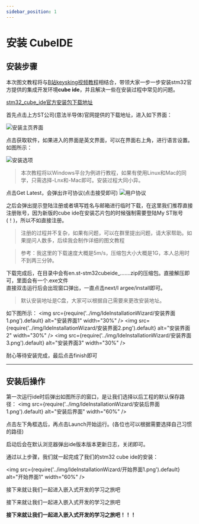 ```yaml
---
sidebar_position: 1
---
```


# 安装 CubeIDE 

## 安装步骤

本次图文教程将与[B站keysking视频教程](https://www.bilibili.com/video/BV1HM411b78E "好看的很!!")相结合，带领大家一步一步安装stm32官方提供的集成开发环境**cube ide**，并且解决一些在安装过程中常见的问题。


[stm32_cube_ide官方安装包下载地址](https://www.st.com/zh/development-tools/stm32cubeide.html)

首先点击上方ST公司(意法半导体)官网提供的下载地址，进入如下界面：

![安装主页界面](../img/IdeInstallationWizard/下载主页界面.png)

点击获取软件，如果进入的界面是英文界面，可以在界面右上角，进行语言设置。  
如图所示：

![安装选项](../img/IdeInstallationWizard/安装选项.png)

> 本次教程将以Windows平台为例进行教程，如果有使用Linux和Mac的同学，只需选择-Lnx和-Mac即可。安装过程大同小异。

点击Get Latest，会弹出许可协议(点击接受即可)
![用户协议](../img/IdeInstallationWizard/用户协议.png)

之后会弹出提示登陆注册或者填写姓名与邮箱进行临时下载，在这里我们推荐直接注册账号，因为新版的cube ide在安装芯片包的时候强制需要登陆My ST账号(！)，所以不如直接注册。
> 注册的过程并不复杂，如果有问题，可以在群里提出问题，请大家帮助。如果提问人数多，后续我会制作详细的图文教程

> 参考：我这里的下载速度大概是5m/s，压缩包大小大概是1G，本人总用时不到两三分钟。

下载完成后，在目录中会有en.st-stm32cubeide_…….zip的压缩包。直接解压即可，里面会有一个.exe文件  
直接双击运行后会出现窗口弹出，一直点击next/I argee/install即可。  

> 默认安装地址是C盘，大家可以根据自己需要来更改安装地址。

如下图所示：
<img src={require('../img/IdeInstallationWizard/安装界面1.png').default} alt="安装界面1" width="30%" />
<img src={require('../img/IdeInstallationWizard/安装界面2.png').default} alt="安装界面2" width="30%" />
<img src={require('../img/IdeInstallationWizard/安装界面3.png').default} alt="安装界面3" width="30%" />

耐心等待安装完成，最后点击finish即可

---

## 安装后操作

第一次运行ide时后弹出如图所示的窗口，是让我们选择以后工程的默认保存路径：
<img src={require('../img/IdeInstallationWizard/安装后界面1.png').default} alt="安装后界面" width="60%" />  

点击左下角框选后，再点击Launch开始运行。(各位也可以根据需要选择自己习惯的路径)

启动后会在默认浏览器弹出ide版本版本更新日志，关闭即可。

通过以上步骤，我们就一起完成了我们的stm32 cube ide的安装：

<img src={require('../img/IdeInstallationWizard/开始界面1.png').default} alt="开始界面1" width="60%" />

接下来就让我们一起进入嵌入式开发的学习之旅吧

接下来就让我们一起进入嵌入式开发的学习之旅吧

**接下来就让我们一起进入嵌入式开发的学习之旅吧！！！**





